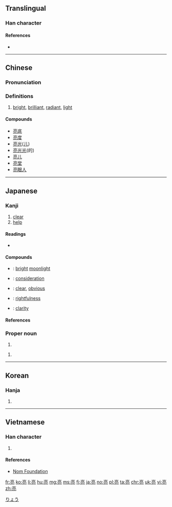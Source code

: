 ==Translingual==
{{stroke order|strokes=9}}

===Han character===
{{Han char|rn=8|rad=亠|as=07|sn=9|four=00217|canj=YRBU|ids=⿱⿳亠口冖几 <small>(G)</small>,⿱⿳亠口冖儿 <small>(TJK)</small>}}

====References====
* {{Han ref|kx=0089.040|dkj=00304|dj=0188.100|hdz=10286.030|uh=4EAE|ud=20142|bh=AB47|bd=43847}}

----

==Chinese==
{{zh-forms}}

===Pronunciation===
{{zh-pron
|m=liàng
|c=loeng6
|mc=y
|oc=y
|ma=zh-liàng.ogg
|cat=a
}}

===Definitions===
# [[bright]], [[brilliant]], [[radiant]], [[light]]

====Compounds====
* [[亮底]]
* [[亮度]]
* [[亮光]]([[儿化|儿]])
* [[亮光光]](的)
* [[亮儿]]
* [[亮堂]]
* [[亮眼人]]

----

==Japanese==

===Kanji===
{{ja-kanji|grade=n|rs=亠07}}

# [[clear]]
# [[help]]

====Readings====
* {{ja-readings|goon=[[ろう]] (rō)|kanon=[[りょう]] (ryō), [[りゃう]] (ryau)|kun=[[あきらか]] (akiraka), [[すけ]] (suke)|nanori=[[あき]] (aki), [[あきら]] (akira), [[きょう]] (kyō), [[たすく]] (tasuku), [[ふさ]] (fusa), [[まこと]] (makoto), [[よし]] (yoshi)}}

====Compounds====
* {{ja-r|亮月|りょうげつ}}: [[bright]] [[moonlight]]
* {{ja-r|亮察|りょうさつ}}: [[consideration]]
* {{ja-r|亮然|りょうぜん}}: [[clear]], [[obvious]]
* {{ja-r|亮直|りょうちょく}}: [[rightfulness]]
* {{ja-r|明亮|めいりょう}}: [[clarity]]

====References====
{{ja-kref
|jis=4E3C
|ku=4628
|shift=97ba
|euc=CEBC
|freq=1821
|nelson=302
|newnelson=95
|halpern=2071
|kld=1313
|heisig=2920
|tuttle=2j7.6
}}

===Proper noun===
{{ja-pos|りょう|proper}}

# {{given name|male|lang=ja}}

{{ja-pos|あきら|proper}}

# {{given name|male|lang=ja}}

[[Category:Japanese male given names|りょう]]

----

==Korean==

===Hanja===
{{ko-hanja|hangeul=량|rv=ryang|mr=ryang}}

# {{defn|lang=ko|sort=亠07}}

----

==Vietnamese==

===Han character===
{{vi-hantu|[[lượng]]|rs=亠07}}

# {{defn|lang=vi|sort=亠07}}

====References====
* [http://nomfoundation.org/common/nom_details.php?codepoint=4eae Nom Foundation]

[[fr:亮]]
[[ko:亮]]
[[li:亮]]
[[hu:亮]]
[[mg:亮]]
[[ms:亮]]
[[fj:亮]]
[[ja:亮]]
[[no:亮]]
[[pl:亮]]
[[ta:亮]]
[[chr:亮]]
[[uk:亮]]
[[vi:亮]]
[[zh:亮]]